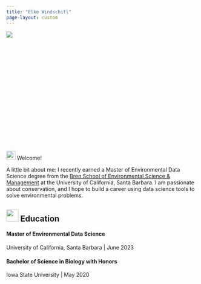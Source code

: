 ```yaml
---
title: "Elke Windschitl"
page-layout: custom
---
```


<!-- Add banner at top -->

<img src="images/test222.png" class="custom-banner"/>

<br></br> 
<br></br> 
<br></br> 
<br></br> 
<br></br> 
<br></br> 
<br></br> 
<br></br> 

<!-- create custom layout for page -->
::::: {.grid}
<!-- left pad -->
::: {.g-col-1}
:::
<!-- middle content -->
::: {.g-col-10}
<!-- ![](images/circle-headshot.png){width="280"}-->

::: {.grid}

::: {.g-col-12 .g-col-md-6}
::: {.teal-bg}
<p class="custom-h2-light">![](images/Hand.png){width="24"} Welcome!</p>

<p class="custom-p-light"> A little bit about me: I recently earned a Master of Environmental Data Science degree from the [Bren School of Environmental Science & Management](https://bren.ucsb.edu/masters-programs/master-environmental-data-science) at the University of California, Santa Barbara. I am passionate about conservation, and I hope to build a career using data science tools to solve environmental problems.</p>
:::
:::
  
::: {.g-col-12 .g-col-md-6}
::: {.teal-bg}

<h2>![](images/Book.png){width="32"} Education</h2>

<h4>Master of Environmental Data Science</h4>

<p>University of California, Santa Barbara \| June 2023</p>

<h4>Bachelor of Science in Biology with Honors</h4>

<p>Iowa State University \| May 2020</p>
:::
:::
::: 
<!-- end middle content -->
:::
<!-- right pad -->
::: {.g-col-1}
:::

<br></br> 
<!-- end custom layout for page -->
:::::